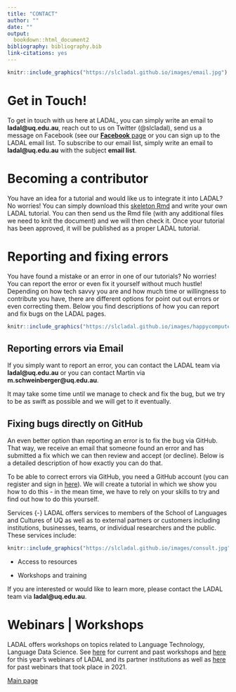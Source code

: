```yaml
---
title: "CONTACT"
author: ""
date: ""
output:
  bookdown::html_document2
bibliography: bibliography.bib
link-citations: yes
---
```


```r
knitr::include_graphics("https://slcladal.github.io/images/email.jpg")
```

# Get in Touch!{-}

To get in touch with us here at LADAL, you can simply write an email to **ladal\@uq.edu.au**, reach out to us on Twitter (\@slcladal), send us a message on Facebook (see our  [**Facebook** page](https://www.facebook.com/profile.php?id=100073328753218) or you can sign up to the LADAL email list. To subscribe to our email list,  simply write an email to **ladal@uq.edu.au** with the subject **email list**.

# Becoming a contributor{-}

You have an idea for a tutorial and would like us to integrate it into LADAL? No worries! You can simply download this [skeleton Rmd](https://slcladal.github.io/base.Rmd) and write your own LADAL tutorial. You can then send us the Rmd file (with any additional files we need to knit the document) and we will then check it. Once your tutorial has been approved, it will be published as a proper LADAL tutorial. 

# Reporting and fixing errors{-}


You have found a mistake or an error in one of our tutorials? No worries! You can report the error or even fix it yourself without much hustle!  Depending on how tech savvy you are and how much time or willingness to contribute you have, there are different options for point out out errors or even correcting them. Below you find descriptions of how you can report and fix bugs on the LADAL pages.



```r
knitr::include_graphics("https://slcladal.github.io/images/happycomputer.png")
```

## Reporting errors via Email{-}

If you simply want to report an error, you can contact the LADAL team via **ladal\@uq.edu.au** or you can contact Martin via **m.schweinberger\@uq.edu.au**. 

It may take some time until we manage to check and fix the bug, but we try to be as swift as possible and we will get to it eventually. 

## Fixing bugs directly on GitHub{-}

An even better option than reporting an error is to fix the bug via GitHub. That way, we receive an email that someone found an error and has submitted a fix which we can then review and accept (or decline). Below is a detailed description of how exactly you can do that.

To be able to correct errors via GitHub, you need a GitHub account (you can register and sign in [here](https://github.com/)). We will create a tutorial in which we show you how to do this - in the mean time, we have to rely on your skills to try and find out how to do this yourself.


 Services {-}
LADAL offers services to members of the School of Languages and Cultures of UQ as well as to external partners or customers including institutions, businesses, teams, or individual researchers and the public. These services include:  

 
```r
knitr::include_graphics("https://slcladal.github.io/images/consult.jpg")
```


- Access to resources

- Workshops and training


If you are interested or would like to learn more, please contact the LADAL team via **ladal\@uq.edu.au**. 


# Webinars | Workshops{-}

LADAL offers workshops on topics related to Language Technology, Language Data Science. See [here](https://slcladal.github.io/workshops.html) for current and past workshops and [here](https://slcladal.github.io/webinars2022.html) for this year's webinars of LADAL and its partner institutions as well as [here](https://slcladal.github.io/opening.html) for past webinars that took place in 2021.



[Main page](https://slcladal.github.io/index.html)


